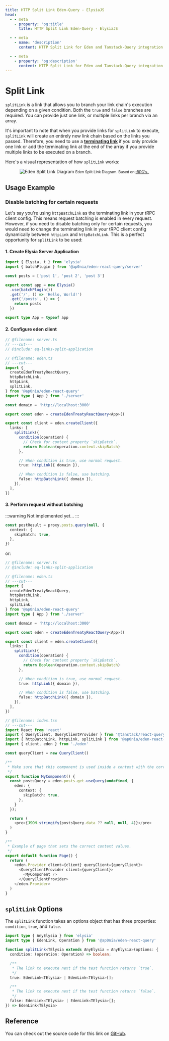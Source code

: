 ```yaml
---
title: HTTP Split Link Eden-Query - ElysiaJS
head:
  - - meta
    - property: 'og:title'
      title: HTTP Split Link Eden-Query - ElysiaJS

  - - meta
    - name: 'description'
      content: HTTP Split Link for Eden and Tanstack-Query integration.

  - - meta
    - property: 'og:description'
      content: HTTP Split Link for Eden and Tanstack-Query integration.
---
```


# Split Link

`splitLink` is a link that allows you to branch your link chain's execution depending on a given condition.
Both the `true` and `false` branches are required.
You can provide just one link, or multiple links per branch via an array.

It's important to note that when you provide links for `splitLink` to execute,
`splitLink` will create an entirely new link chain based on the links you passed.
Therefore, you need to use a [**terminating link**](./index.md#the-terminating-link)
if you only provide one link or add the terminating link at the end of the array
if you provide multiple links to be executed on a branch.

Here's a visual representation of how `splitLink` works:

<div align="center" style="marginBottom: 12px">
  <img src="/assets/split-link-diagram.png" alt="Eden Split Link Diagram"/>
  <small>
    <span>Eden Split Link Diagram. Based on </span>
    <a href="https://trpc.io/docs/client/links/splitLink" target="_blank">tRPC's </a>,
  </small>
</div>

## Usage Example

### Disable batching for certain requests

Let's say you're using `httpBatchLink` as the terminating link in your tRPC client config. This means request batching is enabled in every request. However, if you need to disable batching only for certain requests, you would need to change the terminating link in your tRPC client config dynamically between `httpLink` and `httpBatchLink`. This is a perfect opportunity for `splitLink` to be used:

#### 1. Create Elysia Server Application

```typescript twoslash include eq-links-split-application title=server.ts
import { Elysia, t } from 'elysia'
import { batchPlugin } from '@ap0nia/eden-react-query/server'

const posts = ['post 1', 'post 2', 'post 3']

export const app = new Elysia()
  .use(batchPlugin())
  .get('/', () => 'Hello, World!')
  .get('/posts', () => {
    return posts
  })

export type App = typeof app
```

#### 2. Configure eden client

```typescript twoslash include eden.ts title=eden.ts
// @filename: server.ts
// ---cut---
// @include: eq-links-split-application

// @filename: eden.ts
// ---cut---
import {
  createEdenTreatyReactQuery,
  httpBatchLink,
  httpLink,
  splitLink,
} from '@ap0nia/eden-react-query'
import type { App } from './server'

const domain = 'http://localhost:3000'

export const eden = createEdenTreatyReactQuery<App>()

export const client = eden.createClient({
  links: [
    splitLink({
      condition(operation) {
        // Check for context property `skipBatch`.
        return Boolean(operation.context.skipBatch)
      },

      // When condition is true, use normal request.
      true: httpLink({ domain }),

      // When condition is false, use batching.
      false: httpBatchLink({ domain }),
    }),
  ],
})
```

#### 3. Perform request without batching

:::warning
Not implemented yet...
:::

```typescript
const postResult = proxy.posts.query(null, {
  context: {
    skipBatch: true,
  },
})
```

or:

```typescript twoslash title=index.tsx
// @filename: server.ts
// @include: eq-links-split-application

// @filename: eden.ts
// ---cut---
import {
  createEdenTreatyReactQuery,
  httpBatchLink,
  httpLink,
  splitLink,
} from '@ap0nia/eden-react-query'
import type { App } from './server'

const domain = 'http://localhost:3000'

export const eden = createEdenTreatyReactQuery<App>()

export const client = eden.createClient({
  links: [
    splitLink({
      condition(operation) {
        // Check for context property `skipBatch`.
        return Boolean(operation.context.skipBatch)
      },

      // When condition is true, use normal request.
      true: httpLink({ domain }),

      // When condition is false, use batching.
      false: httpBatchLink({ domain }),
    }),
  ],
})

// @filename: index.tsx
// ---cut---
import React from 'react'
import { QueryClient, QueryClientProvider } from '@tanstack/react-query'
import { httpBatchLink, httpLink, splitLink } from '@ap0nia/eden-react-query'
import { client, eden } from './eden'

const queryClient = new QueryClient()

/**
 * Make sure that this component is used inside a context with the correct client.
 */
export function MyComponent() {
  const postsQuery = eden.posts.get.useQuery(undefined, {
    eden: {
      context: {
        skipBatch: true,
      },
    }
  });

  return (
    <pre>{JSON.stringify(postsQuery.data ?? null, null, 4)}</pre>
  )
}

/**
 * Example of page that sets the correct context values.
 */
export default function Page() {
  return (
    <eden.Provider client={client} queryClient={queryClient}>
      <QueryClientProvider client={queryClient}>
        <MyComponent />
      </QueryClientProvider>
    </eden.Provider>
  )
}
```

## `splitLink` Options

The `splitLink` function takes an options object that has three properties:
`condition`, `true`, and `false`.

```typescript
import type { AnyElysia } from 'elysia'
import type { EdenLink, Operation } from '@ap0nia/eden-react-query'

function splitLink<TElysia extends AnyElysia = AnyElysia>(options: {
  condition: (operation: Operation) => boolean;

  /**
   * The link to execute next if the test function returns `true`.
   */
  true: EdenLink<TElysia> | EdenLink<TElysia>[];

  /**
   * The link to execute next if the test function returns `false`.
   */
  false: EdenLink<TElysia> | EdenLink<TElysia>[];
}) => EdenLink<TElysia>
```

## Reference

You can check out the source code for this link on
[GitHub](https://github.com/ap0nia/eden-query/blob/main/packages/eden/src/links/split-link.ts).

